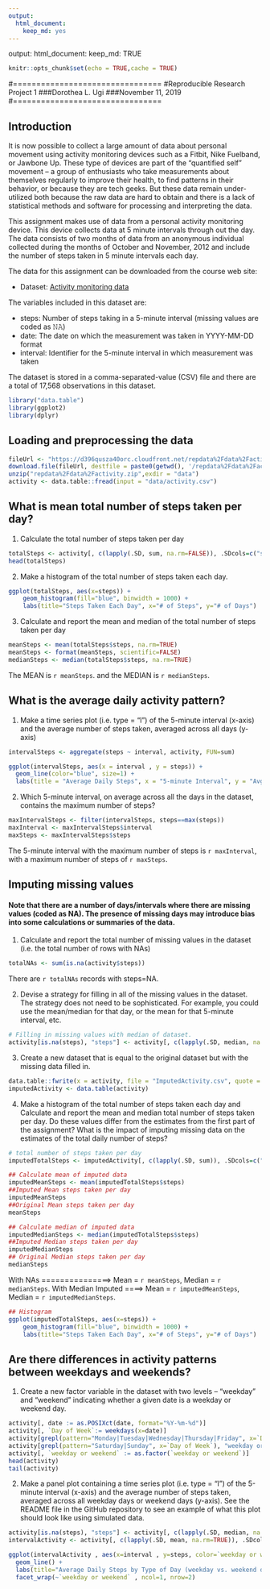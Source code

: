 ```yaml
---
output: 
  html_document: 
    keep_md: yes
---
```

output:
html_document:
keep_md: TRUE
```r

knitr::opts_chunk$set(echo = TRUE,cache = TRUE)

```
#================================
#Reproducible Research Project 1
###Dorothea L. Ugi
###November 11, 2019
#================================

## Introduction
It is now possible to collect a large amount of data about personal movement using activity monitoring devices such as a Fitbit, Nike Fuelband, or Jawbone Up. These type of devices are part of the “quantified self” movement – a group of enthusiasts who take measurements about themselves regularly to improve their health, to find patterns in their behavior, or because they are tech geeks. But these data remain under-utilized both because the raw data are hard to obtain and there is a lack of statistical methods and software for processing and interpreting the data.

This assignment makes use of data from a personal activity monitoring device. This device collects data at 5 minute intervals through out the day. The data consists of two months of data from an anonymous individual collected during the months of October and November, 2012 and include the number of steps taken in 5 minute intervals each day.

The data for this assignment can be downloaded from the course web site:

* Dataset: [Activity monitoring data](https://d396qusza40orc.cloudfront.net/repdata%2Fdata%2Factivity.zip) 

The variables included in this dataset are:

* steps:    Number of steps taking in a 5-minute interval (missing values are coded as 𝙽𝙰) </br>
* date:     The date on which the measurement was taken in YYYY-MM-DD format </br>
* interval: Identifier for the 5-minute interval in which measurement was taken </br>

The dataset is stored in a comma-separated-value (CSV) file and there are a total of 17,568 observations in this dataset. 

```r
library("data.table")
library(ggplot2)
library(dplyr)
```

## Loading and preprocessing the data

```r
fileUrl <- "https://d396qusza40orc.cloudfront.net/repdata%2Fdata%2Factivity.zip"
download.file(fileUrl, destfile = paste0(getwd(), '/repdata%2Fdata%2Factivity.zip'), method = "curl")
unzip("repdata%2Fdata%2Factivity.zip",exdir = "data")
activity <- data.table::fread(input = "data/activity.csv")
```

## What is mean total number of steps taken per day?

1. Calculate the total number of steps taken per day

```r
totalSteps <- activity[, c(lapply(.SD, sum, na.rm=FALSE)), .SDcols=c("steps"), by=.(date)] 
head(totalSteps)
```

2. Make a histogram of the total number of steps taken each day. 

```r
ggplot(totalSteps, aes(x=steps)) +
    geom_histogram(fill="blue", binwidth = 1000) +
    labs(title="Steps Taken Each Day", x="# of Steps", y="# of Days")
```

3. Calculate and report the mean and median of the total number of steps taken per day

```r
meanSteps <- mean(totalSteps$steps, na.rm=TRUE)
meanSteps <- format(meanSteps, scientific=FALSE)
medianSteps <- median(totalSteps$steps, na.rm=TRUE)
```

The MEAN is `r meanSteps`. and the MEDIAN is `r medianSteps`.

## What is the average daily activity pattern?
1. Make a time series plot (i.e. type = "l") of the 5-minute interval (x-axis) and the average number of steps taken, averaged across all days (y-axis)

```r
intervalSteps <- aggregate(steps ~ interval, activity, FUN=sum)

ggplot(intervalSteps, aes(x = interval , y = steps)) +
  geom_line(color="blue", size=1) + 
  labs(title = "Average Daily Steps", x = "5-minute Interval", y = "Avg. Steps per day")
```

2. Which 5-minute interval, on average across all the days in the dataset, contains the maximum number of steps?

``` r
maxIntervalSteps <- filter(intervalSteps, steps==max(steps))
maxInterval <- maxIntervalSteps$interval
maxSteps <- maxIntervalSteps$steps
```

The 5-minute interval with the maximum number of steps is `r maxInterval`, with a maximum number of steps of `r maxSteps`.

## Imputing missing values
#### Note that there are a number of days/intervals where there are missing values (coded as NA). The presence of missing days may introduce bias into some calculations or summaries of the data.
1. Calculate and report the total number of missing values in the dataset (i.e. the total number of rows with NAs)

``` r
totalNAs <- sum(is.na(activity$steps))
```

There are `r totalNAs` records with steps=NA.

2. Devise a strategy for filling in all of the missing values in the dataset. The strategy does not need to be sophisticated. For example, you could use the mean/median for that day, or the mean for that 5-minute interval, etc.

``` r
# Filling in missing values with median of dataset. 
activity[is.na(steps), "steps"] <- activity[, c(lapply(.SD, median, na.rm = TRUE)), .SDcols = c("steps")]
```

3. Create a new dataset that is equal to the original dataset but with the missing data filled in.

``` r
data.table::fwrite(x = activity, file = "ImputedActivity.csv", quote = FALSE)
imputedActivity <- data.table(activity)
```

4. Make a histogram of the total number of steps taken each day and Calculate and report the mean and median total number of steps taken per day. Do these values differ from the estimates from the first part of the assignment? What is the impact of imputing missing data on the estimates of the total daily number of steps?

``` r
# total number of steps taken per day
imputedTotalSteps <- imputedActivity[, c(lapply(.SD, sum)), .SDcols=c("steps"), by=.(date)] 

## Calculate mean of imputed data
imputedMeanSteps <- mean(imputedTotalSteps$steps)
##Imputed Mean steps taken per day
imputedMeanSteps
##Original Mean steps taken per day
meanSteps

## Calculate median of imputed data
imputedMedianSteps <- median(imputedTotalSteps$steps)
##Imputed Median steps taken per day
imputedMedianSteps
## Original Median steps taken per day
medianSteps

```

With NAs ===============>  Mean = `r meanSteps`, Median = `r medianSteps`.
With Median Imputed ====>  Mean = `r imputedMeanSteps`, Median = `r imputedMedianSteps`.

``` r
## Histogram
ggplot(imputedTotalSteps, aes(x=steps)) +
    geom_histogram(fill="blue", binwidth = 1000) +
    labs(title="Steps Taken Each Day", x="# of Steps", y="# of Days")
```

## Are there differences in activity patterns between weekdays and weekends?
1.  Create a new factor variable in the dataset with two levels – “weekday” and “weekend” indicating whether a given date is a weekday or weekend day.

``` r
activity[, date := as.POSIXct(date, format="%Y-%m-%d")]
activity[, `Day of Week`:= weekdays(x=date)]
activity[grepl(pattern="Monday|Tuesday|Wednesday|Thursday|Friday", x=`Day of Week`), "weekday or weekend"] <- "weekday"
activity[grepl(pattern="Saturday|Sunday", x=`Day of Week`), "weekday or weekend"] <- "weekend"
activity[, `weekday or weekend` := as.factor(`weekday or weekend`)]
head(activity)
tail(activity)
```

2. Make a panel plot containing a time series plot (i.e. type = "l") of the 5-minute interval (x-axis) and the average number of steps taken, averaged across all weekday days or weekend days (y-axis). See the README file in the GitHub repository to see an example of what this plot should look like using simulated data.
``` r
activity[is.na(steps), "steps"] <- activity[, c(lapply(.SD, median, na.rm=TRUE)), .SDcols=c("steps")]
intervalActivity <- activity[, c(lapply(.SD, mean, na.rm=TRUE)), .SDcols=c("steps"), by=.(interval, `weekday or weekend`)] 

ggplot(intervalActivity , aes(x=interval , y=steps, color=`weekday or weekend`)) + 
  geom_line() + 
  labs(title="Average Daily Steps by Type of Day (weekday vs. weekend day)", x="Interval", y="Number of Steps") + 
  facet_wrap(~`weekday or weekend` , ncol=1, nrow=2)
```



















